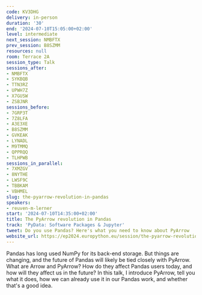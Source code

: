 ```yaml
---
code: KV3DHG
delivery: in-person
duration: '30'
end: '2024-07-10T15:05:00+02:00'
level: intermediate
next_session: NMBFTX
prev_session: B8SZMM
resources: null
room: Terrace 2A
session_type: Talk
sessions_after:
- NMBFTX
- SYKBQB
- TTN3RZ
- UPWH7Z
- X7GUSW
- ZSBJNR
sessions_before:
- 7GRP3T
- 7Z8LFA
- A3E3XE
- B8SZMM
- GVKEAK
- LYNADL
- M9TMMQ
- QPPRQQ
- TLHPWB
sessions_in_parallel:
- 7XMZGV
- 8NYTHE
- LWSF9C
- TBBKAM
- VBHMEL
slug: the-pyarrow-revolution-in-pandas
speakers:
- reuven-m-lerner
start: '2024-07-10T14:35:00+02:00'
title: The PyArrow revolution in Pandas
track: 'PyData: Software Packages & Jupyter'
tweet: Do you use Pandas? Here's what you need to know about PyArrow
website_url: https://ep2024.europython.eu/session/the-pyarrow-revolution-in-pandas
---
```


Pandas has long used NumPy for its back-end storage. But things are changing, and the future of Pandas will likely be tied closely with PyArrow. What are Arrow and PyArrow? How do they affect Pandas users today, and how will they affect us in the future? In this talk, I introduce PyArrow, tell you what it does, how we can already use it in our Pandas work, and whether that's a good idea.
